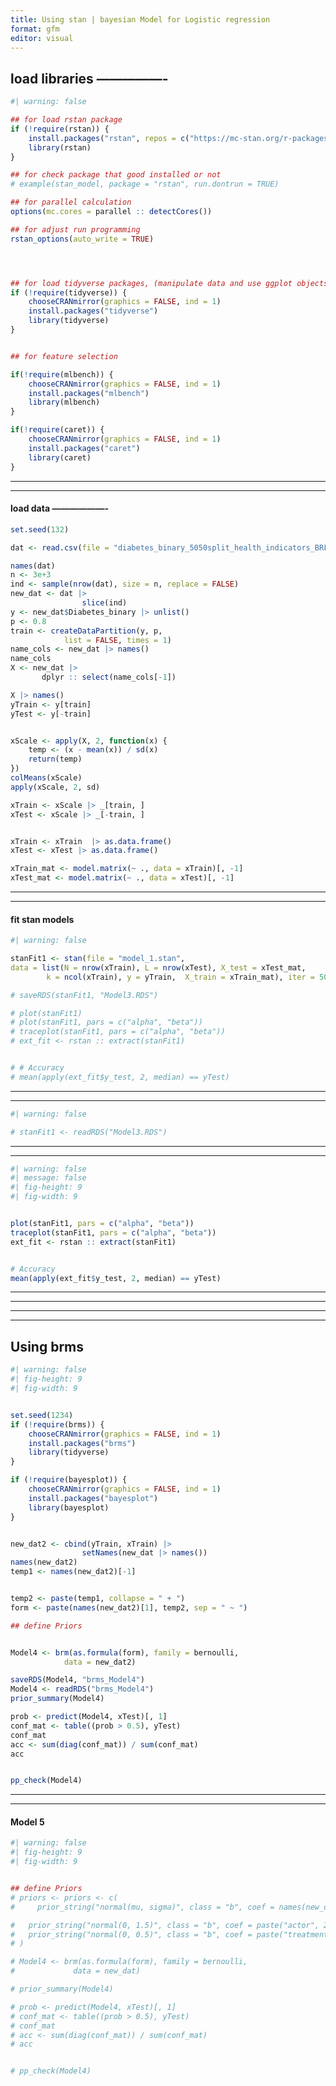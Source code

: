 ```yaml
---
title: Using stan | bayesian Model for Logistic regression 
format: gfm
editor: visual
---
```


## load libraries ----------------

```r
#| warning: false

## for load rstan package
if (!require(rstan)) {
    install.packages("rstan", repos = c("https://mc-stan.org/r-packages/", getOption("repos")))
    library(rstan)
}

## for check package that good installed or not
# example(stan_model, package = "rstan", run.dontrun = TRUE)

## for parallel calculation 
options(mc.cores = parallel :: detectCores())

## for adjust run programming
rstan_options(auto_write = TRUE)




## for load tidyverse packages, (manipulate data and use ggplot objects)
if (!require(tidyverse)) {
    chooseCRANmirror(graphics = FALSE, ind = 1)
    install.packages("tidyverse")
    library(tidyverse)
}


## for feature selection 

if(!require(mlbench)) {
    chooseCRANmirror(graphics = FALSE, ind = 1)
    install.packages("mlbench")
    library(mlbench)
}

if(!require(caret)) {
    chooseCRANmirror(graphics = FALSE, ind = 1)
    install.packages("caret")
    library(caret)
}

```


***
***


#### load data -------------------


```r
set.seed(132)

dat <- read.csv(file = "diabetes_binary_5050split_health_indicators_BRFSS2015.csv", header = TRUE)

names(dat)
n <- 3e+3
ind <- sample(nrow(dat), size = n, replace = FALSE)
new_dat <- dat |> 
                slice(ind)
y <- new_dat$Diabetes_binary |> unlist()
p <- 0.8
train <- createDataPartition(y, p, 
            list = FALSE, times = 1)
name_cols <- new_dat |> names()
name_cols
X <- new_dat |> 
       dplyr :: select(name_cols[-1])

X |> names()
yTrain <- y[train]
yTest <- y[-train]


xScale <- apply(X, 2, function(x) {
    temp <- (x - mean(x)) / sd(x)
    return(temp)
})
colMeans(xScale)
apply(xScale, 2, sd)

xTrain <- xScale |> _[train, ]
xTest <- xScale |> _[-train, ] 


xTrain <- xTrain  |> as.data.frame()
xTest <- xTest |> as.data.frame()

xTrain_mat <- model.matrix(~ ., data = xTrain)[, -1]
xTest_mat <- model.matrix(~ ., data = xTest)[, -1]

```


***
***


#### fit stan models 


```r
#| warning: false

stanFit1 <- stan(file = "model_1.stan", 
data = list(N = nrow(xTrain), L = nrow(xTest), X_test = xTest_mat,
        k = ncol(xTrain), y = yTrain,  X_train = xTrain_mat), iter = 500, chains = 3)

# saveRDS(stanFit1, "Model3.RDS")

# plot(stanFit1)
# plot(stanFit1, pars = c("alpha", "beta"))
# traceplot(stanFit1, pars = c("alpha", "beta"))
# ext_fit <- rstan :: extract(stanFit1)


# # Accuracy
# mean(apply(ext_fit$y_test, 2, median) == yTest)

```


***
***


```r
#| warning: false

# stanFit1 <- readRDS("Model3.RDS")


```


***
***


```r

#| warning: false
#| message: false
#| fig-height: 9
#| fig-width: 9


plot(stanFit1, pars = c("alpha", "beta"))
traceplot(stanFit1, pars = c("alpha", "beta"))
ext_fit <- rstan :: extract(stanFit1)


# Accuracy
mean(apply(ext_fit$y_test, 2, median) == yTest)

```


***
***
***
***


## Using brms 


```r
#| warning: false
#| fig-height: 9
#| fig-width: 9


set.seed(1234)
if (!require(brms)) {
    chooseCRANmirror(graphics = FALSE, ind = 1)
    install.packages("brms")
    library(tidyverse)
}

if (!require(bayesplot)) {
    chooseCRANmirror(graphics = FALSE, ind = 1)
    install.packages("bayesplot")
    library(bayesplot)
}


new_dat2 <- cbind(yTrain, xTrain) |> 
                setNames(new_dat |> names())
names(new_dat2)
temp1 <- names(new_dat2)[-1]


temp2 <- paste(temp1, collapse = " + ")
form <- paste(names(new_dat2)[1], temp2, sep = " ~ ")

## define Priors 


Model4 <- brm(as.formula(form), family = bernoulli, 
            data = new_dat2)

saveRDS(Model4, "brms_Model4")
Model4 <- readRDS("brms_Model4")
prior_summary(Model4)

prob <- predict(Model4, xTest)[, 1]
conf_mat <- table((prob > 0.5), yTest)
conf_mat
acc <- sum(diag(conf_mat)) / sum(conf_mat)
acc


pp_check(Model4)
```


***
***

#### Model 5


```r
#| warning: false
#| fig-height: 9
#| fig-width: 9


## define Priors 
# priors <- priors <- c(
#     prior_string("normal(mu, sigma)", class = "b", coef = names(new_dat)[-1]), 

#   prior_string("normal(0, 1.5)", class = "b", coef = paste("actor", 2:7, sep="")),
#   prior_string("normal(0, 0.5)", class = "b", coef = paste("treatment", 2:4, sep=""))
# )

# Model4 <- brm(as.formula(form), family = bernoulli, 
#             data = new_dat)

# prior_summary(Model4)

# prob <- predict(Model4, xTest)[, 1]
# conf_mat <- table((prob > 0.5), yTest)
# conf_mat
# acc <- sum(diag(conf_mat)) / sum(conf_mat)
# acc


# pp_check(Model4)

```